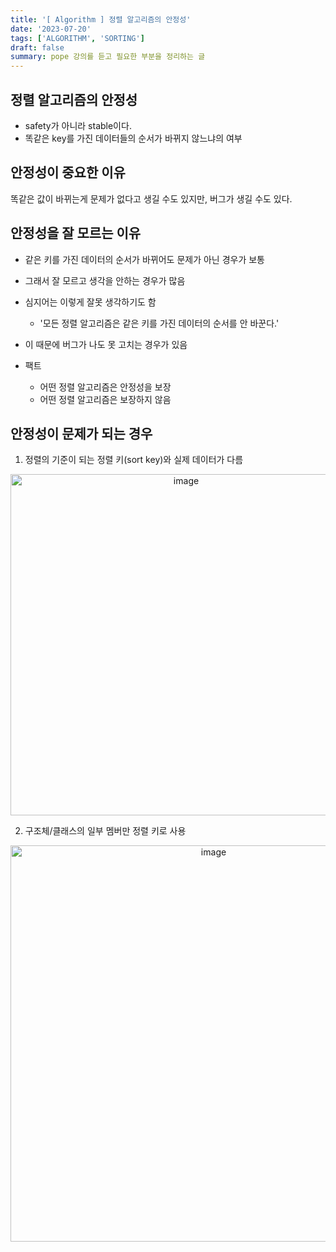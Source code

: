 ```yaml
---
title: '[ Algorithm ] 정렬 알고리즘의 안정성'
date: '2023-07-20'
tags: ['ALGORITHM', 'SORTING']
draft: false
summary: pope 강의를 듣고 필요한 부분을 정리하는 글
---
```


## 정렬 알고리즘의 안정성

- safety가 아니라 stable이다.
- 똑같은 key를 가진 데이터들의 순서가 바뀌지 않느냐의 여부

## 안정성이 중요한 이유

똑같은 값이 바뀌는게 문제가 없다고 생길 수도 있지만, 버그가 생길 수도 있다.

## 안정성을 잘 모르는 이유

- 같은 키를 가진 데이터의 순서가 바뀌어도 문제가 아닌 경우가 보통
- 그래서 잘 모르고 생각을 안하는 경우가 많음
- 심지어는 이렇게 잘못 생각하기도 함
  - '모든 정렬 알고리즘은 같은 키를 가진 데이터의 순서를 안 바꾼다.'
- 이 때문에 버그가 나도 못 고치는 경우가 있음

- 팩트
  - 어떤 정렬 알고리즘은 안정성을 보장
  - 어떤 정렬 알고리즘은 보장하지 않음

## 안정성이 문제가 되는 경우

1. 정렬의 기준이 되는 정렬 키(sort key)와 실제 데이터가 다름

<p align="center">
  <img
    width="546"
    alt="image"
    src="https://github.com/speculatingwook/blog-full-of-desire/assets/105579811/47f012fe-6654-41fd-9ac7-403236fd2122"
  />
</p>

2. 구조체/클래스의 일부 멤버만 정렬 키로 사용

<p align="center">
  <img
    width="634"
    alt="image"
    src="https://github.com/speculatingwook/blog-full-of-desire/assets/105579811/464f6fcf-9690-4d40-bda1-967dce609600"
  />
</p>
